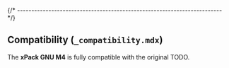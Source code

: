 
{/* ------------------------------------------------------------------------ */}

## Compatibility (`_compatibility.mdx`)

The **xPack GNU M4** is fully compatible with the original TODO.
